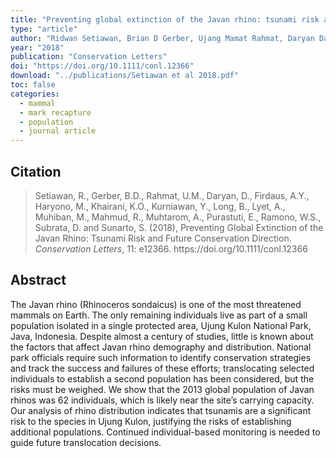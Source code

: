 ```yaml
---
title: "Preventing global extinction of the Javan rhino: tsunami risk and future conservation direction"
type: "article"
author: "Ridwan Setiawan, Brian D Gerber, Ujang Mamat Rahmat, Daryan Daryan, Asep Yayus Firdaus, Mohammad Haryono, Kurnia Okhtavia Khairani, Yuyun Kurniawan, Barney Long, Arnaud Lyet, Muhiban Muhiban, Rois Mahmud, Aom Muhtarom, Elisabet Purastuti, Widodo S Ramono, Dadan Subrata, Sunarto Sunarto"
year: "2018"
publication: "Conservation Letters"
doi: "https://doi.org/10.1111/conl.12366"
download: "../publications/Setiawan et al 2018.pdf"
toc: false
categories:
  - mammal
  - mark recapture
  - population
  - journal article
---
```


## Citation 

> Setiawan, R., Gerber, B.D., Rahmat, U.M., Daryan, D., Firdaus, A.Y., Haryono, M., Khairani, K.O., Kurniawan, Y., Long, B., Lyet, A., Muhiban, M., Mahmud, R., Muhtarom, A., Purastuti, E., Ramono, W.S., Subrata, D. and Sunarto, S. (2018), Preventing Global Extinction of the Javan Rhino: Tsunami Risk and Future Conservation Direction. *Conservation Letters*, 11: e12366. https://doi.org/10.1111/conl.12366

## Abstract

The Javan rhino (Rhinoceros sondaicus) is one of the most threatened mammals on Earth. The only remaining individuals live as part of a small population isolated in a single protected area, Ujung Kulon National Park, Java, Indonesia. Despite almost a century of studies, little is known about the factors that affect Javan rhino demography and distribution. National park officials require such information to identify conservation strategies and track the success and failures of these efforts; translocating selected individuals to establish a second population has been considered, but the risks must be weighed. We show that the 2013 global population of Javan rhinos was 62 individuals, which is likely near the site's carrying capacity. Our analysis of rhino distribution indicates that tsunamis are a significant risk to the species in Ujung Kulon, justifying the risks of establishing additional populations. Continued individual-based monitoring is needed to guide future translocation decisions.